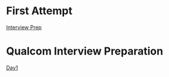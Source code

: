 = First Attempt =
[[first_interview_prep|Interview Prep]]

= Qualcom Interview Preparation =
[[Day1]]
